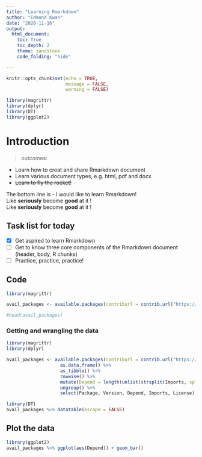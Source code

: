 ```yaml
---
title: "Learning Rmarkdown"
author: "Edmond Kwan"
date: "2020-11-16"
output:
  html_document:
    toc: True
    toc_depth: 2
    theme: sandstone
    code_folding: "hide"

---
```

```r
knitr::opts_chunk$set(echo = TRUE,
                      message = FALSE,
                      warning = FALSE)

library(magrittr)
library(dplyr)
library(DT)
library(ggplot2)
```


# Introduction

> outcomes:

- Learn how to creat and share Rmarkdown document
- Learn various document types, e.g. html, pdf and docx
- ~~Learn to fly the rocket!~~

The bottom line is - I would like to learn Rmarkdown!
<br>
Like **seriously** become **good** at it !  
Like **seriously** become **good** at it !  

## Task list for today

- [X] Get aspired to learn Rmarkdown
- [ ] Get to know three core components of the Rmarkdown document (header, body, R chunks)
- [ ] Practice, practice, practice!  

## Code

```r
library(magrittr)

avail_packages <- available.packages(contriburl = contrib.url("https://mirror.aarnet.edu.au/pub/CRAN/"))

#head(avail_packages)
```

### Getting and wrangling the data


```r

library(magrittr)
library(dplyr)

avail_packages <- available.packages(contriburl = contrib.url("https://mirror.aarnet.edu.au/pub/CRAN/")) %>% 
                    as.data.frame() %>% 
                    as_tibble() %>% 
                    rowwise() %>% 
                    mutate(Depend = length(unlist(strsplit(Imports, split = ",")))) %>% 
                    ungroup() %>% 
                    select(Package, Version, Depend, Imports, License)
```


```r
library(DT)
avail_packages %>% datatable(escape = FALSE)
```


## Plot the data

```r
library(ggplot2)
avail_packages %>% ggplot(aes(Depend)) + geom_bar()
```

